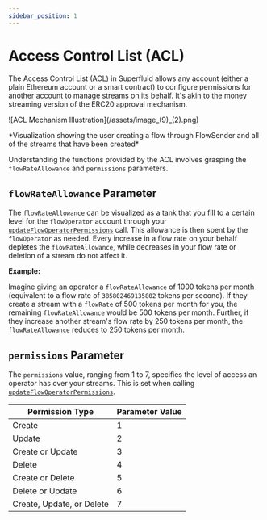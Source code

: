 ```yaml
---
sidebar_position: 1
---
```


# Access Control List (ACL)

The Access Control List (ACL) in Superfluid allows any account (either a plain Ethereum account or a smart contract) to configure permissions for another account to manage streams on its behalf. It's akin to the money streaming version of the ERC20 approval mechanism.


<div style={{ display: 'flex', justifyContent: 'center' }}>
![ACL Mechanism Illustration](/assets/image_(9)_(2).png)
</div>
<div style={{ display: 'flex', justifyContent: 'center' }}>
    <p>*Visualization showing the user creating a flow through FlowSender and all of the streams that have been created*</p>
</div>

Understanding the functions provided by the ACL involves grasping the `flowRateAllowance` and `permissions` parameters.

## `flowRateAllowance` Parameter

The `flowRateAllowance` can be visualized as a tank that you fill to a certain level for the `flowOperator` account through your [`updateFlowOperatorPermissions`](/docs/sdk/sdk-money-streaming.mdx) call. This allowance is then spent by the `flowOperator` as needed. Every increase in a flow rate on your behalf depletes the `flowRateAllowance`, while decreases in your flow rate or deletion of a stream do not affect it.

**Example:**

Imagine giving an operator a `flowRateAllowance` of 1000 tokens per month (equivalent to a flow rate of `385802469135802` tokens per second). If they create a stream with a `flowRate` of 500 tokens per month for you, the remaining `flowRateAllowance` would be 500 tokens per month. Further, if they increase another stream's flow rate by 250 tokens per month, the `flowRateAllowance` reduces to 250 tokens per month.

## `permissions` Parameter

The `permissions` value, ranging from 1 to 7, specifies the level of access an operator has over your streams. This is set when calling [`updateFlowOperatorPermissions`](sdk-core/updateflowoperatorpermissions.md).

| Permission Type           | Parameter Value |
| ------------------------- | --------------- |
| Create                    | 1               |
| Update                    | 2               |
| Create or Update          | 3               |
| Delete                    | 4               |
| Create or Delete          | 5               |
| Delete or Update          | 6               |
| Create, Update, or Delete | 7               |
